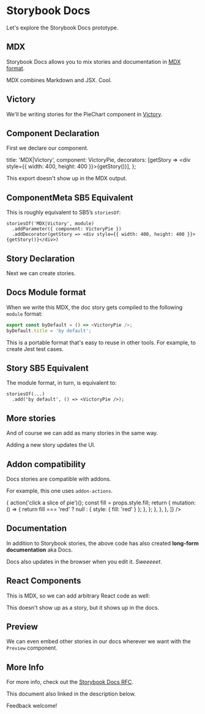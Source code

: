 
# Storybook Docs

Let's explore the Storybook Docs prototype.

## MDX

Storybook Docs allows you to mix stories and documentation in
[MDX format](https://mdxjs.com/).

MDX combines Markdown and JSX. Cool.

## Victory

We'll be writing stories for the PieChart component in
[Victory](https://formidable.com/open-source/victory/).

## Component Declaration

First we declare our component.

  title: 'MDX|Victory',
  component: VictoryPie,
  decorators: [getStory => <div style={{ width: 400, height: 400 }}>{getStory()}</div>],
};

This export doesn't show up in the MDX output.

## ComponentMeta SB5 Equivalent

This is roughly equivalent to SB5’s `storiesOf`:

```
storiesOf('MDX|Victory', module)
  .addParameter({ component: VictoryPie })
  .addDecorator(getStory => <div style={{ width: 400, height: 400 }}>{getStory()}</div>)
```

## Story Declaration

Next we can create stories.

<Story name="by default">
  <VictoryPie />
</Story>

## Docs Module format

When we write this MDX, the doc story gets compiled to the following
`module` format:

```js
export const byDefault = () => <VictoryPie />;
byDefault.title = 'by default';
```

This is a portable format that's easy to reuse in other tools.
For example, to create Jest test cases.

## Story SB5 Equivalent

The module format, in turn, is equivalent to:

```
storiesOf(...)
  .add('by default', () => <VictoryPie />);
```

## More stories

And of course we can add as many stories in the same way.

Adding a new story updates the UI.

<Story name="fancy">
  <VictoryPie
    style={{
      labels: {
        fill: 'white',
        fontSize: 12,
        fontWeight: 'bold',
      },
    }}
    data={[
      { x: '<5', y: 6279 },
      { x: '5-13', y: 9182 },
      { x: '14-17', y: 5511 },
      { x: '18-24', y: 7164 },
      { x: '25-44', y: 6716 },
      { x: '45-64', y: 4263 },
      { x: '≥65', y: 7502 },
    ]}
    innerRadius={90}
    labelRadius={110}
    colorScale={['#D85F49', '#F66D3B', '#D92E1D', '#D73C4C', '#FFAF59', '#E28300', '#F6A57F']}
  />
</Story>

## Addon compatibility

Docs stories are compatible with addons.

For example, this one uses `addon-actions`.

<Story name="interactive">
  <VictoryPie
    data={[{ x: 'Cat', y: 62 }, { x: 'Dog', y: 91 }, { x: 'Fish', y: 55 }, { x: 'Bird', y: 55 }]}
    events={[
      {
        target: 'data',
        eventHandlers: {
          onClick: (event, props) => {
            action('click a slice of pie')();
            const fill = props.style.fill;
            return {
              mutation: () => {
                return fill === 'red' ? null : { style: { fill: 'red' } };
              },
            };
          },
        },
      },
    ]}
  />
</Story>

## Documentation

In addition to Storybook stories, the above code has also created
**long-form documentation** aka Docs.

Docs also updates in the browser when you edit it.
_Sweeeeet_.

## React Components

This is MDX, so we can add arbitrary React code as well:

<VictoryErrorBar />

This doesn't show up as a story, but it shows up in the docs.

## Preview

We can even embed other stories in our docs wherever we want
with the `Preview` component.

<Preview id="mdx-button--with-icons" />

## More Info

For more info, check out the [Storybook Docs RFC](https://docs.google.com/document/d/1D4Ov4UvrB80Uy1CLGshbFEWQKWEpr8dL4FmOqRDwjwI/edit?usp=sharing).

This document also linked in the description below.

Feedback welcome!
